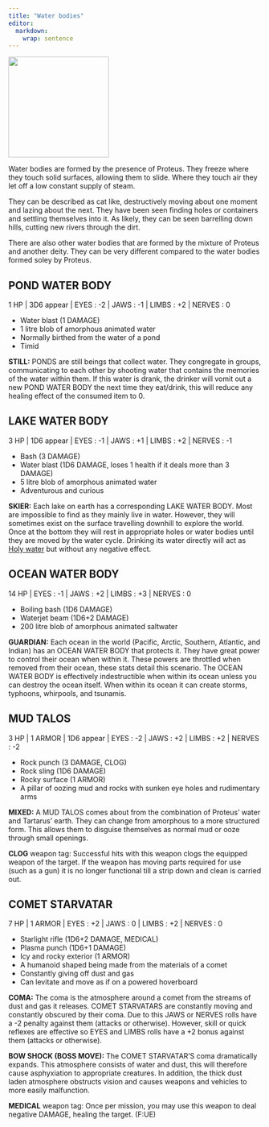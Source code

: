```yaml
---
title: "Water bodies"
editor: 
  markdown: 
    wrap: sentence
---
```


![](images/water_body.png){width=200px fig-align="center"}


Water bodies are formed by the presence of Proteus.
They freeze where they touch solid surfaces, allowing them to slide.
Where they touch air they let off a low constant supply of steam.

They can be described as cat like, destructively moving about one moment and lazing about the next.
They have been seen finding holes or containers and settling themselves into it.
As likely, they can be seen barrelling down hills, cutting new rivers through the dirt.

There are also other water bodies that are formed by the mixture of Proteus and another deity.
They can be very different compared to the water bodies formed soley by Proteus.

## POND WATER BODY {#pond}

1 HP | 3D6 appear | EYES : -2 | JAWS : -1 | LIMBS : +2 | NERVES : 0

- Water blast (1 DAMAGE)
- 1 litre blob of amorphous animated water
- Normally birthed from the water of a pond
- Timid

__STILL:__ PONDS are still beings that collect water. They congregate in groups, communicating to each other by shooting water that contains the memories of the water within them. If this water is drank, the drinker will vomit out a new POND WATER BODY the next time they eat/drink, this will reduce any healing effect of the consumed item to 0.

## LAKE WATER BODY {#lake}

3 HP | 1D6 appear | EYES : -1 | JAWS : +1 | LIMBS : +2 | NERVES : -1

- Bash (3 DAMAGE)
- Water blast (1D6 DAMAGE, loses 1 health if it deals more than 3 DAMAGE)
- 5 litre blob of amorphous animated water
- Adventurous and curious

__SKIER:__ Each lake on earth has a corresponding LAKE WATER BODY. Most are impossible to find as they mainly live in water. However, they will sometimes exist on the surface travelling downhill to explore the world. Once at the bottom they will rest in appropriate holes or water bodies until they are moved by the water cycle. Drinking its water directly will act as [Holy water](/Proteus/Triton_n_Delta.qmd) but without any negative effect.

## OCEAN WATER BODY

14 HP | EYES : -1 | JAWS : +2 | LIMBS : +3 | NERVES : 0

- Boiling bash (1D6 DAMAGE)
- Waterjet beam (1D6+2 DAMAGE)
- 200 litre blob of amorphous animated saltwater

__GUARDIAN:__ Each ocean in the world (Pacific, Arctic, Southern, Atlantic, and Indian) has an OCEAN WATER BODY that protects it. 
They have great power to control their ocean when within it. 
These powers are throttled when removed from their ocean, these stats detail this scenario. 
The OCEAN WATER BODY is effectively indestructible when within its ocean unless you can destroy the ocean itself.
When within its ocean it can create storms, typhoons, whirpools, and tsunamis.

## MUD TALOS

3 HP | 1 ARMOR | 1D6 appear | EYES : -2 | JAWS : +2 | LIMBS : +2 | NERVES : -2

- Rock punch (3 DAMAGE, CLOG)
- Rock sling (1D6 DAMAGE)
- Rocky surface (1 ARMOR)
- A pillar of oozing mud and rocks with sunken eye holes and rudimentary arms

__MIXED:__ A MUD TALOS comes about from the combination of Proteus' water and Tartarus' earth.
They can change from amorphous to a more structured form.
This allows them to disguise themselves as normal mud or ooze through small openings.

__CLOG__ weapon tag: Successful hits with this weapon clogs the equipped weapon of the target. If the weapon has moving parts required for use (such as a gun) it is no longer functional till a strip down and clean is carried out.

## COMET STARVATAR

7 HP | 1 ARMOR | EYES : +2 | JAWS : 0 | LIMBS : +2 | NERVES : 0

- Starlight rifle (1D6+2 DAMAGE, MEDICAL)
- Plasma punch (1D6+1 DAMAGE)
- Icy and rocky exterior (1 ARMOR)
- A humanoid shaped being made from the materials of a comet
- Constantly giving off dust and gas
- Can levitate and move as if on a powered hoverboard

__COMA:__ The coma is the atmosphere around a comet from the streams of dust and gas it releases.
COMET STARVATARS are constantly moving and constantly obscured by their coma. Due to this JAWS or NERVES rolls have a -2 penalty against them (attacks or otherwise). However, skill or quick reflexes are effective so EYES and LIMBS rolls have a +2 bonus against them (attacks or otherwise).

__BOW SHOCK (BOSS MOVE):__ The COMET STARVATAR'S coma dramatically expands.
This atmosphere consists of water and dust, this will therefore cause asphyxiation to appropriate creatures.
In addition, the thick dust laden atmosphere obstructs vision and causes weapons and vehicles to more easily malfunction.

__MEDICAL__ weapon tag: Once per mission, you may use this weapon to deal negative DAMAGE, healing the target. (F:UE)
